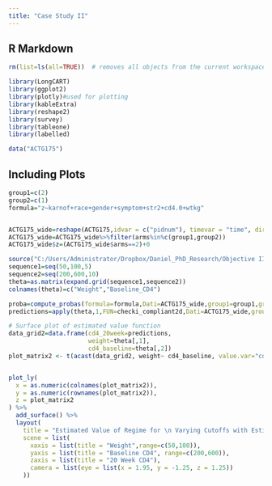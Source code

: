 ```yaml
---
title: "Case Study II"
---
```

## R Markdown

```r
rm(list=ls(all=TRUE))  # removes all objects from the current workspace

library(LongCART)
library(ggplot2)
library(plotly)#used for plotting
library(kableExtra)
library(reshape2)
library(survey)
library(tableone)
library(labelled)

data("ACTG175")
```

## Including Plots

```r
group1=c(2)
group2=c(1)
formula="z~karnof+race+gender+symptom+str2+cd4.0+wtkg"


ACTG175_wide=reshape(ACTG175,idvar = c("pidnum"), timevar = "time", direction = "wide", v.names=c("cd4"))
ACTG175_wide=ACTG175_wide%>%filter(arms%in%c(group1,group2))
ACTG175_wide$z=(ACTG175_wide$arms==2)+0
```

```r
source("C:/Users/Administrator/Dropbox/Daniel_PhD_Research/Objective II/Analysis/Common_Functions.R")
sequence1=seq(50,100,5)
sequence2=seq(200,600,10)
theta=as.matrix(expand.grid(sequence1,sequence2))
colnames(theta)=c("Weight","Baseline_CD4")

proba=compute_probas(formula=formula,Dati=ACTG175_wide,group1=group1,group2=group2,bayes=FALSE,dirichi=NA)
predictions=apply(theta,1,FUN=checki_compliant2d,Dati=ACTG175_wide,group1=group1,group2=group2,weight_estimate=TRUE,proba=proba,normalize=TRUE)

# Surface plot of estimated value function
data_grid2=data.frame(cd4_20week=predictions,
                      weight=theta[,1],
                      cd4_baseline=theta[,2])
plot_matrix2 <- t(acast(data_grid2, weight~ cd4_baseline, value.var="cd4_20week"))


plot_ly(
  x = as.numeric(colnames(plot_matrix2)), 
  y = as.numeric(rownames(plot_matrix2)), 
  z = plot_matrix2
) %>% 
  add_surface() %>%
  layout(
    title = "Estimated Value of Regime for \n Varying Cutoffs with Estimated Weights",
    scene = list(
      xaxis = list(title = "Weight",range=c(50,100)),
      yaxis = list(title = "Baseline CD4", range=c(200,600)),
      zaxis = list(title = "20 Week CD4"),
      camera = list(eye = list(x = 1.95, y = -1.25, z = 1.25))
    )) 
```